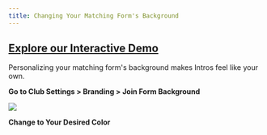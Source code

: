 ```yaml
---
title: Changing Your Matching Form's Background
---
```


[Explore our Interactive Demo](https://intros-ai.navattic.com/nc8i0d1n)
-----------------------------------------------------------

Personalizing your matching form's background makes Intros feel like your own.

**Go to Club Settings > Branding > Join Form Background**

![](/images/changing-form-background-1-optim.jpg)

**Change to Your Desired Color**
